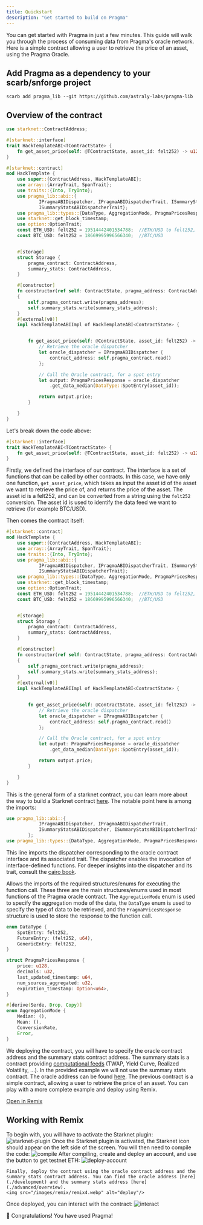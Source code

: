 ```yaml
---
title: Quickstart
description: "Get started to build on Pragma"
---
```


You can get started with Pragma in just a few minutes. This guide will walk you through the process of consuming data from Pragma's oracle network.
Here is a simple contract allowing a user to retrieve the price of an asset, using the Pragma Oracle.

## Add Pragma as a dependency to your scarb/snforge project

```shell
scarb add pragma_lib --git https://github.com/astraly-labs/pragma-lib
```

## Overview of the contract

```rust hack_template.cairo [expandable]
use starknet::ContractAddress;

#[starknet::interface]
trait HackTemplateABI<TContractState> {
    fn get_asset_price(self: @TContractState, asset_id: felt252) -> u128;
}

#[starknet::contract]
mod HackTemplate {
    use super::{ContractAddress, HackTemplateABI};
    use array::{ArrayTrait, SpanTrait};
    use traits::{Into, TryInto};
    use pragma_lib::abi::{
            IPragmaABIDispatcher, IPragmaABIDispatcherTrait, ISummaryStatsABIDispatcher,
            ISummaryStatsABIDispatcherTrait};
    use pragma_lib::types::{DataType, AggregationMode, PragmaPricesResponse};
    use starknet::get_block_timestamp;
    use option::OptionTrait;
    const ETH_USD: felt252 = 19514442401534788;  //ETH/USD to felt252, can be used as asset_id
    const BTC_USD: felt252 = 18669995996566340;  //BTC/USD


    #[storage]
    struct Storage {
        pragma_contract: ContractAddress,
        summary_stats: ContractAddress,
    }

    #[constructor]
    fn constructor(ref self: ContractState, pragma_address: ContractAddress, summary_stats_address : ContractAddress)
    {
        self.pragma_contract.write(pragma_address);
        self.summary_stats.write(summary_stats_address);
    }
    #[external(v0)]
    impl HackTemplateABIImpl of HackTemplateABI<ContractState> {


        fn get_asset_price(self: @ContractState, asset_id: felt252) -> u128 {
            // Retrieve the oracle dispatcher
            let oracle_dispatcher = IPragmaABIDispatcher {
                contract_address: self.pragma_contract.read()
            };

            // Call the Oracle contract, for a spot entry
            let output: PragmaPricesResponse = oracle_dispatcher
                .get_data_median(DataType::SpotEntry(asset_id));

            return output.price;
        }

    }
}


```

Let's break down the code above:

```rust
#[starknet::interface]
trait HackTemplateABI<TContractState> {
    fn get_asset_price(self: @TContractState, asset_id: felt252) -> u128;
}
```

Firstly, we defined the interface of our contract. The interface is a set of functions that can be called by other contracts. In this case, we have only one function, `get_asset_price`, which takes as input the asset id of the asset we want to retrieve the price of, and returns the price of the asset. The asset id is a felt252, and can be converted from a string using the `felt252` conversion. The asset id is used to identify the data feed we want to retrieve (for example BTC/USD).

Then comes the contract itself:

```rust
#[starknet::contract]
mod HackTemplate {
    use super::{ContractAddress, HackTemplateABI};
    use array::{ArrayTrait, SpanTrait};
    use traits::{Into, TryInto};
    use pragma_lib::abi::{
            IPragmaABIDispatcher, IPragmaABIDispatcherTrait, ISummaryStatsABIDispatcher,
            ISummaryStatsABIDispatcherTrait};
    use pragma_lib::types::{DataType, AggregationMode, PragmaPricesResponse};
    use starknet::get_block_timestamp;
    use option::OptionTrait;
    const ETH_USD: felt252 = 19514442401534788;  //ETH/USD to felt252, can be used as asset_id
    const BTC_USD: felt252 = 18669995996566340;  //BTC/USD


    #[storage]
    struct Storage {
        pragma_contract: ContractAddress,
        summary_stats: ContractAddress,
    }

    #[constructor]
    fn constructor(ref self: ContractState, pragma_address: ContractAddress, summary_stats_address : ContractAddress)
    {
        self.pragma_contract.write(pragma_address);
        self.summary_stats.write(summary_stats_address);
    }
    #[external(v0)]
    impl HackTemplateABIImpl of HackTemplateABI<ContractState> {


        fn get_asset_price(self: @ContractState, asset_id: felt252) -> u128 {
            // Retrieve the oracle dispatcher
            let oracle_dispatcher = IPragmaABIDispatcher {
                contract_address: self.pragma_contract.read()
            };

            // Call the Oracle contract, for a spot entry
            let output: PragmaPricesResponse = oracle_dispatcher
                .get_data_median(DataType::SpotEntry(asset_id));

            return output.price;
        }

    }
}
```

This is the general form of a starknet contract, you can learn more about the way to build a Starknet contract [here](https://book.cairo-lang.org/ch100-00-introduction-to-smart-contracts.html#anatomy-of-a-simple-contract).
The notable point here is among the imports:

```rust
use pragma_lib::abi::{
            IPragmaABIDispatcher, IPragmaABIDispatcherTrait,
            ISummaryStatsABIDispatcher, ISummaryStatsABIDispatcherTrait
        };
use pragma_lib::types::{DataType, AggregationMode, PragmaPricesResponse};
```

This line imports the dispatcher corresponding to the oracle contract interface and its associated trait. The dispatcher enables the invocation of interface-defined functions. For deeper insights into the dispatcher and its trait, consult the [cairo book](https://book.cairo-lang.org/ch99-02-02-contract-dispatcher-library-dispatcher-and-system-calls.html).

Allows the imports of the required structures/enums for executing the function call. These three are the main structures/enums used in most functions of the Pragma oracle contract. The `AggregationMode` enum is used to specify the aggregation mode of the data, the `DataType` enum is used to specify the type of data to be retrieved, and the `PragmaPricesResponse` structure is used to store the response to the function call.

```rust
enum DataType {
    SpotEntry: felt252,
    FutureEntry: (felt252, u64),
    GenericEntry: felt252,
}

struct PragmaPricesResponse {
    price: u128,
    decimals: u32,
    last_updated_timestamp: u64,
    num_sources_aggregated: u32,
    expiration_timestamp: Option<u64>,
}

#[derive(Serde, Drop, Copy)]
enum AggregationMode {
    Median: (),
    Mean: (),
    ConversionRate,
    Error,
}
```

We deploying the contract, you will have to specify the oracle contract address and the summary stats contract address. The summary stats is a contract providing [computational feeds](./advanced/overview) (TWAP, Yield Curve, Realized Volatility, ...). In the provided example we will not use the summary stats contract.
The oracle address can be found [here](./development).
The previous contract is a simple contract, allowing a user to retrieve the price of an asset. You can play with a more complete example and deploy using Remix.

<div >
<a href="https://remix.ethereum.org/#activate=Starknet-cairo1-compiler&gist=8a6bffad23983a0ded7a6bebfa0d7974
" target='_blank' class="button">Open in Remix</a>
</div>

## Working with Remix

<Steps>
  <Step title="Activate the Starknet Plugin">
    To begin with, you will have to activate the Starknet plugin:
    <img src="/images/remix/remix1.webp" alt="starknet-plugin"/>
  </Step>
  
  <Step title="Compile the Code">
    Once the Starknet plugin is activated, the Starknet icon should appear on the left side of the screen. You will then need to compile the code:
    <img src="/images/remix/remix2.webp" alt="compile"/>
  </Step>
  
  <Step title="Deploy the Contract">
    After compiling, create and deploy an account, and use the button to get testnet ETH:
    <img src="/images/remix/remix3.webp" alt="deploy-account" />
    
    Finally, deploy the contract using the oracle contract address and the summary stats contract address. You can find the oracle address [here](./development) and the summary stats address [here](./advanced/overview).
    <img src="/images/remix/remix4.webp" alt="deploy"/>
  </Step>
  
  <Step title="Interact with the Contract">
    Once deployed, you can interact with the contract:
    <img src="/images/remix/remix5.webp" alt="interact"/>
  </Step>
</Steps>

🎉 Congratulations! You have used Pragma!
